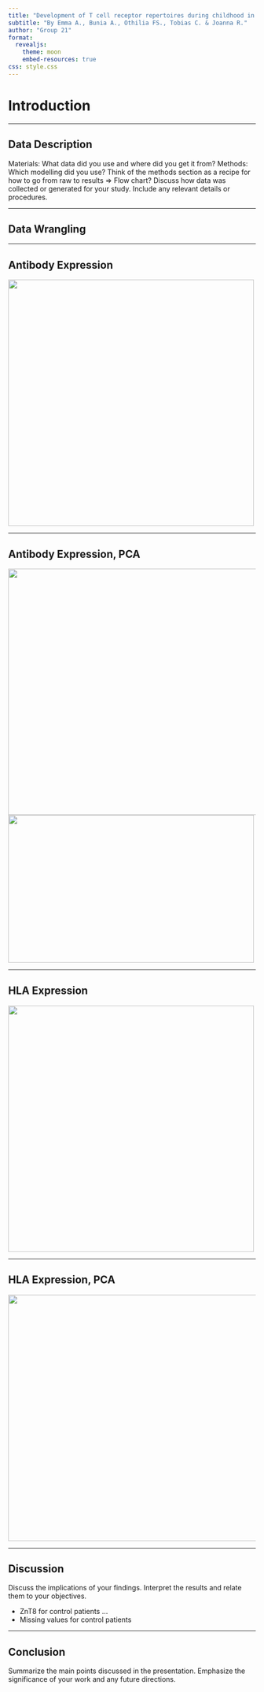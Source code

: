```yaml
---
title: "Development of T cell receptor repertoires during childhood in health and disease"
subtitle: "By Emma A., Bunia A., Othilia FS., Tobias C. & Joanna R."
author: "Group 21"
format:
  revealjs: 
    theme: moon
    embed-resources: true
css: style.css
---
```


# Introduction {background-image="background_picture.png" background-size="750px" background-position=right}

------------------------------------------------------------------------

## Data Description

Materials: What data did you use and where did you get it from?
Methods: Which modelling did you use? Think of the methods section as a recipe for how to go from raw to results => Flow chart?
Discuss how data was collected or generated for your study. Include any relevant details or procedures.

------------------------------------------------------------------------

## Data Wrangling

------------------------------------------------------------------------

## Antibody Expression

![](./../results/05_plot_1.png){width="500"}

------------------------------------------------------------------------

## Antibody Expression, PCA

![](./../results/06_plot_3.png){.absolute right=300 bottom=10 width="850" height="500"}
![](./../results/06_plot_2.png){.absolute left=600 top=10 width="500" height="300"}


------------------------------------------------------------------------

## HLA Expression

![](./../results/07_plot_1.png){width="500" rotate=90}

------------------------------------------------------------------------

## HLA Expression, PCA

![](./../results/08_plot_1.png){.absolute width="850" height="500"}

------------------------------------------------------------------------

## Discussion

Discuss the implications of your findings. Interpret the results and relate them to your objectives.

::: incremental
-   ZnT8 for control patients
...
-   Missing values for control patients
:::

------------------------------------------------------------------------

## Conclusion

Summarize the main points discussed in the presentation. Emphasize the significance of your work and any future directions.

